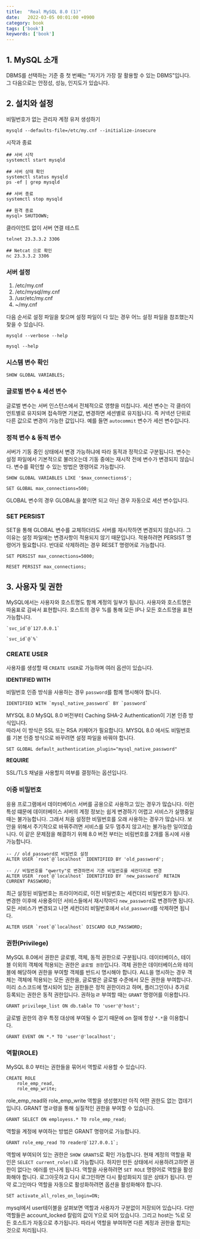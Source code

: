 ```yaml
---
title:  "Real MySQL 8.0 (1)"
date:   2022-03-05 00:01:00 +0900
category: book
tags: ['book']
keywords: ['book']
---
```


## 1. MySQL 소개
DBMS를 선택하는 기준 중 첫 번째는 "자기가 가장 잘 활용할 수 있는 DBMS"입니다.
그 다음으로는 안정성, 성능, 인지도가 있습니다.

## 2. 설치와 설정
비밀번호가 없는 관리자 계정 유저 생성하기

```shell
mysqld --defaults-file=/etc/my.cnf --initialize-insecure
```

시작과 종료
```shell
## 서버 시작
systemctl start mysqld

## 서버 상태 확인
systemctl status mysqld
ps -ef | grep mysqld

## 서버 종료
systemctl stop mysqld

## 원격 종료
mysql> SHUTDOWN;
```

클라이언트 없이 서버 연결 테스트
```shell 
telnet 23.3.3.2 3306

## Netcat 으로 확인
nc 23.3.3.2 3306
```

### 서버 설정
1. /etc/my.cnf
2. /etc/mysql/my.cnf
3. /usr/etc/my.cnf
4. ~/my.cnf

다음 순서로 설정 파일을 찾으며 설정 파일이 다 있는 경우 어느 설정 파일을 참조했는지 찾을 수 있습니다.
```shell
mysqld --verbose --help

mysql --help 
```

### 시스템 변수 확인
```mysql 
SHOW GLOBAL VARIABLES;
```

### 글로벌 변수 & 세션 변수
글로벌 변수는 서버 인스턴스에서 전체적으로 영향을 미칩니다.
세션 변수는 각 클라이언트별로 유지되며 접속하면 기본값, 변경하면 세션별로 유지됩니다.
즉 커넥션 단위로 다른 값으로 변경이 가능한 값입니다.
예를 들면 `autocommit` 변수가 세션 변수입니다.

### 정적 변수 & 동적 변수
서버가 기동 중인 상태에서 변경 가능하냐에 따라 동적과 정적으로 구분됩니다.
변수는 설정 파일에서 기본적으로 불러오는데 기동 중에는 재시작 전에 변수가 변경되지 않습니다. 
변수를 확인할 수 있는 방법은 명령어로 가능합니다.

```mysql
SHOW GLOBAL VARIABLES LIKE '$max_connections$';

SET GLOBAL max_connections=500;
```

GLOBAL 변수의 경우 GLOBAL을 붙이면 되고 아닌 경우 자동으로 세션 변수입니다.

### SET PERSIST
SET을 통해 GLOBAL 변수를 교체하더라도 서버를 재시작하면 변경되지 않습니다.
그 이유는 설정 파일에는 변경사항이 적용되지 않기 때문입니다.
적용하려면 PERSIST 명령어가 필요합니다.
반대로 삭제하려는 경우 RESET 명령어로 가능합니다.

```mysql 
SET PERSIST max_connections=5000;

RESET PERSIST max_connections;
```

## 3. 사용자 및 권한
MySQL에서는 사용자와 호스트명도 함께 계정의 일부가 됩니다.
사용자와 호스트명은 따옴표로 감싸서 표현합니다.
호스트의 경우 %를 통해 모든 IP나 모든 호스트명을 표현 가능합니다.
```
`svc_id`@`127.0.0.1` 

`svc_id`@`%`
```

### CREATE USER
사용자를 생성할 때 `CREATE USER`로 가능하며 여러 옵션이 있습니다. 

**IDENTIFIED WITH**

비밀번호 인증 방식을 사용하는 경우 `password`를 함께 명시해야 합니다.
```mysql 
IDENTIFIED WITH `mysql_native_password` BY `password`
```

MYSQL 8.0 MySQL 8.0 버전부터 Caching SHA-2 Authentication이 기본 인증 방식입니다.  
따라서 이 방식은 SSL 또는 RSA 키페어가 필요합니다. 
MYSQL 8.0 에서도 비밀번호를 기본 인증 방식으로 바꾸려면 설정 파일을 바꿔야 합니다.

```mysql 
SET GLOBAL default_authentication_plugin="mysql_native_password"
```

**REQUIRE**

SSL/TLS 채널을 사용할지 여부를 결정하는 옵션입니다.

### 이중 비밀번호
응용 프로그램에서 데이터베이스 서버를 공용으로 사용하고 있는 경우가 많습니다.
이런 특성 떄문에 데이터베이스 서버의 계정 정보는 쉽게 변경하기 어렵고 서비스가 실행중일 때는 불가능합니다.
그래서 처음 설정한 비밀번호를 오래 사용하는 경우가 많습니다.
보안을 위해서 주기적으로 바꿔주려면 서비스를 모두 멈추지 않고서는 불가능한 일이었습니다.
이 같은 문제점을 해결하기 위해 8.0 버전 부터는 비림번호를 2개를 동시에 사용 가능합니다.

```mysql
-- // old_password로 비밀번호 설정
ALTER USER `root`@`localhost` IDENTIFIED BY 'old_password';

-- // 비밀번호를 "qwerty"로 변경하면서 기존 비밀번호를 세컨더리로 변경
ALTER USER `root`@`localhost` IDENTIFIED BY `new_password` RETAIN CURRENT PASSWORD;
```

최근 설정된 비밀번호는 프라이머리로, 이전 비밀번호는 세컨더리 비밀번호가 됩니다.
변경한 이후에 사용중이던 서비스들에서 재시작마다 `new_password`로 변경하면 됩니다.  
모든 서비스가 변경되고 나면 세컨더리 비밀번호에서 `old_password`를 삭제하면 됩니다.

```mysql 
ALTER USER `root`@`localhost` DISCARD OLD_PASSWORD;
```

### 권한(Privilege)
MySQL 8.0에서 권한은 글로벌, 객체, 동적 권한으로 구분됩니다.
데이터베이스, 테이블 이외의 객체에 적용되는 권한은 `글로벌 권한`입니다.
객체 권한은 데이터베이스와 테이블에 해당하며 권한을 부여할 객체를 반드시 명시해야 합니다.
ALL을 명시하는 경우 객체는 객체에 적용되는 모든 권한을, 글로벌은 글로벌 수준에서 모든 권한을 부여합니다.
미리 소스코드에 명시되어 있는 권한들은 정적 권한이라고 하며, 플러그인이나 추가로 등록되는 권한은 동적 권한입니다.
권하능ㄹ 부여할 때는 `GRANT` 명령어를 이용합니다.

```mysql
GRANT privilege_list ON db.table TO 'user'@'host';
```

글로벌 권한의 경우 특정 대상에 부여될 수 없기 때문에 on 절에 항상 `*.*`을 이용합니다.
```mysql 
GRANT EVENT ON *.* TO 'user'@'localhost';
```

### 역할(ROLE)
MySQL 8.0 부터는 권한들을 묶어서 역할로 사용할 수 있습니다.

```mysql
CREATE ROLE
    role_emp_read,
    role_emp_write;
```
role_emp_read와 role_emp_write 역할을 생성했지만 아직 어떤 권한도 없는 껍데기입니다.
GRANT 명ㄹ령을 통해 실질적인 권한을 부여할 수 있습니다.

```mysql 
GRANT SELECT ON employess.* TO role_emp_read;
```

역할을 계정에 부여하는 방법은 GRANT 명령어로 가능합니다.
```mysql 
GRANT role_emp_read TO reader@`127.0.0.1`;
```

역할에 부여되어 있는 권한은 `SHOW GRANTS`로 확인 가능합니다.
현재 계정의 역할을 확인은 `SELECT current_role()`로 가능합니다.
하지만 만든 상태에서 사용하려고하면 권한이 없다는 에러를 만나게 됩니다.
역할을 사용하려면 `SET ROLE` 명령어로 역할을 활성화해야 합니다.
로그아웃하고 다시 로그인하면 다시 활성화되지 않은 상태가 됩니다.
만약 로그인마다 역할을 자동으로 활성화하려면 옵션을 활성화해야 합니다.

```mysql 
SET activate_all_roles_on_login=ON;
```

mysql에서 user테이블을 살펴보면 역할과 사용자가 구분없이 저장되어 있습니다.
다만 역할들은 account_locked 칼럼의 값이 Y으로 되어 있습니다.
그리고 host는 %로 모든 호스트가 자동으로 추가됩니다.
따라서 역할을 부여하면 다른 계정과 권한을 합치는 것으로 처리됩니다.


